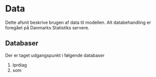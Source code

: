 # Data 

Dette afsnit beskrive brugen af data til modellen. Alt databehandling er foregået på Danmarks Statistiks servere. 


## Databaser

Der er taget udgangspunkt i følgende databaser

1. lprdiag
2. som
